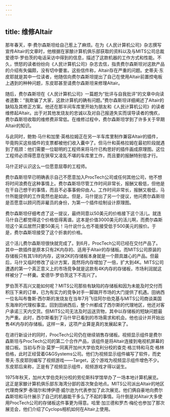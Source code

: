 ```yaml
---
---
---
```

title: 维修Altair
---




那年春天，李·费尔森斯坦给自己惹上了麻烦。在为《人民计算机公司》杂志撰写宣传Altair的文章时，他根据在家酿计算机俱乐部获取的资料以及与MITS公司总裁爱德华·罗伯茨的电话采访中得到的信息，描述了这款机器的工作方式和性能。不久，愤怒的读者纷纷向《人民计算机公司》杂志去信，指责费尔森斯坦对这款产品的介绍有失偏颇，没有切中要害。这些信件称，Altair存在严重的问题。史蒂夫·东皮耶就是其中一位读者，他随信向费尔森斯坦提出了自己在使用Altair前置控电板上遇到的种种问题，东皮耶甚至请费尔森斯坦来修理Altair。

随后，费尔森斯坦在《人民计算机公司》一篇题为“批评与自我批评”的文章中向读者道歉：“我欺骗了大家，这款计算机的确有问题。”费尔森斯坦详细阐述了Altair的缺陷及其修正方案。他还在那半间车库里开始为朋友和《人民计算机公司》的读者维修起Altair。出于对其他发烧友的忠诚以及对自己报道失实而误导读者的愧疚，费尔森斯坦收取的维修费非常低。在维修过程中，费尔森斯坦学到了许多关于早期Altair的知识。

与此同时，鲍勃·马什和加里·英格拉姆正在另一半车库里制作兼容Altair的插件，毕竟购买这些插件的支票都被他们收入囊中了。但马什和英格拉姆在最初阶段就遇到了瓶颈：他们需要一位聪明的工程师来将马什已构思好的插件画成原理图。这位工程师必须得愿意在狭窄又凌乱不堪的车库里工作，而且要的报酬特别低才行。

马什正好认识这么一位愿意屈尊的工程师。

费尔森斯坦早已明确表示自己不愿意加入ProcTech公司或任何其他公司，他不想将时间浪费在这种事情上。费尔森斯坦尽管工作时间非常长，报酬又极低，但他是在干自己想干的事情，而且不必事事俯仰由人。工作时间非常长，报酬又极低，马什所能提供的工作竟然也是如此。但是，马什提出了另一个提议，他问费尔森斯坦是否愿意以顾问而非雇员的身份，为第一个插件绘制设计原理图。

费尔森斯坦仔细考虑了这一提议，最终同意以50美元的价格接下这个活儿。就连马什自己都觉得这个价格低得离谱。这本是价值3000美元的活儿啊，而费尔森斯坦这个呆瓜居然只要50美元！马什说什么也不能接受低于500美元的报价。于是，费尔森斯坦接受了这个折衷的价格。

这个活儿费尔森斯坦很快就完成了。到6月，ProcTech公司已经在交付产品了。其中一款插件是原本只有2K内存的、适用于Altair的存储板。而MITS公司原装的存储板只有其1/8的内存，这块2K的存储板本身就是一个颇具雄心的产品。但最后，马什又临时修改了设计方案，竟然将内存增加了一倍，扩大到4K。MITS公司遭遇的第一个真正意义上的市场竞争就是这款有4K内存的存储板，市场利润就这样被分了一杯羹。爱德华·罗伯茨这下不高兴了。

罗伯茨不高兴又能如何呢？MITS公司那些有缺陷的存储板和因为未能及时交付而积压下来的订单，已为有实力的竞争对手一脚踹开市场的大门提供了机遇。田纳西一位名叫布鲁斯·西尔斯的发烧友在当年7月飞往阿尔伯克基与MITS公司商谈美国东海岸的代理权事宜。回到田纳西后，整个州都成了西尔斯的代理地区，他还对客户承诺三天内交货。但MITS公司无法及时运送货物，其中以存储板的短缺问题最为严重。此时，西尔斯看到了马什早已看到的市场需求和机会。他也设计并开始出售4K内存的存储板。这样一来，这项产业算是真的发展起来了。

在进行新设计的同时，ProcTech公司仍在继续销售存储板。视频显示组件是费尔森斯坦与ProcTech公司的第二个合作产品，该组件是将Altair连接到电视机屏幕的接口板。当初与乔治·莫罗一同离开加州大学伯克利分校的查克·格兰特和马克·格林伯格，此时正经营着G&GSystems公司。他们为视频显示组件编写了软件，而史蒂夫·东皮耶则编写了视频游戏——Target，这个游戏为视频显示组件增色不少。东皮耶后来称，正是有了视频显示组件，视频游戏才得以诞生。

1975年秋天，加州大学伯克利分校的劳伦斯科学馆举办了一场本地计算机展览。这正是家酿计算机俱乐部东海湾分部的首次聚会地点。MITS公司派出Altair的地区代理商保罗·泰瑞尔和博伊德·威尔逊为代表参加了此次展览。他们俩自豪地向费尔森斯坦和马什展示了自己的机器能干多么了不起的事情。马什倒是对Altair大多使用ProcTech公司的存储板这件事更为得意。哈里·加兰德和罗杰·梅伦也参加了那次展览会，他们介绍了Cyclops相机如何在Altair上使用。